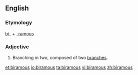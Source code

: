 ==English==

===Etymology===
[[bi-]] + [[-ramous]]

===Adjective===
{{en-adj|-}}

# Branching in two, composed of two [[branch]]es.

[[et:biramous]]
[[io:biramous]]
[[ta:biramous]]
[[vi:biramous]]
[[zh:biramous]]
